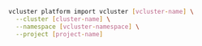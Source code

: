 ```bash
vcluster platform import vcluster [vcluster-name] \
  --cluster [cluster-name] \
  --namespace [vcluster-namespace] \
  --project [project-name]
```
